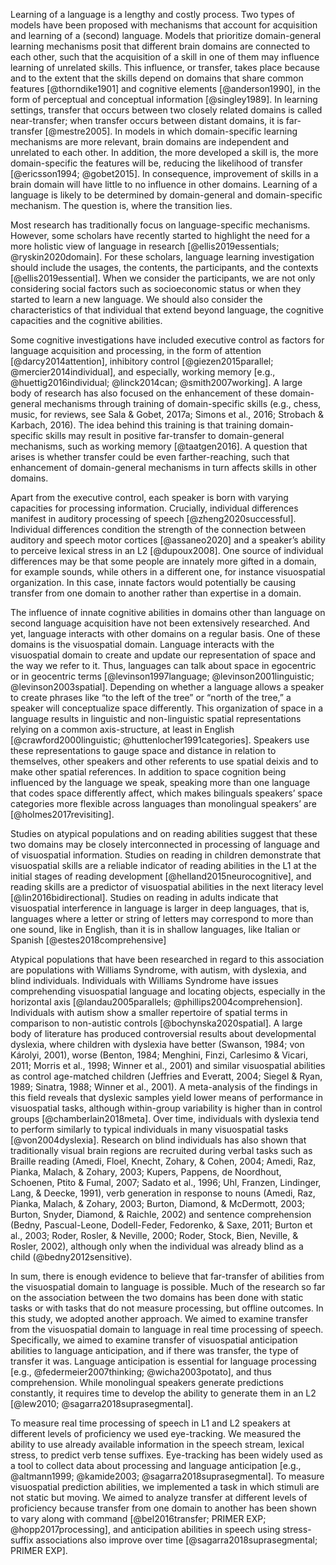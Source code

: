 Learning of a language is a lengthy and costly process. 
Two types of models have been proposed with mechanisms that account for acquisition and learning of a (second) language. 
Models that prioritize domain-general learning mechanisms posit that different brain domains are connected to each other, such that the acquisition of a skill in one of them may influence learning of unrelated skills.
This influence, or transfer, takes place because and to the extent that the skills depend on domains that share common features [@thorndike1901] and cognitive elements [@anderson1990], in the form of perceptual and conceptual information [@singley1989].
In learning settings, transfer that occurs between two closely related domains is called near-transfer; when transfer occurs between distant domains, it is far-transfer [@mestre2005].
In models in which domain-specific learning mechanisms are more relevant, brain domains are independent and unrelated to each other.
In addition, the more developed a skill is, the more domain-specific the features will be, reducing the likelihood of transfer [@ericsson1994; @gobet2015].
In consequence, improvement of skills in a brain domain will have little to no influence in other domains.
Learning of a language is likely to be determined by domain-general and domain-specific mechanism.
The question is, where the transition lies.

Most research has traditionally focus on language-specific mechanisms.
However, some scholars have recently started to highlight the need for a more holistic view of language in research [@ellis2019essentials; @ryskin2020domain].
For these scholars, language learning investigation should include the usages, the contents, the participants, and the contexts [@ellis2019essential].
When we consider the participants, we are not only considering social factors such as socioeconomic status or when they started to learn a new language. 
We should also consider the characteristics of that individual that extend beyond language, the cognitive capacities and the cognitive abilities.

Some cognitive investigations have included executive control as factors for language acquisition and processing, in the form of attention [@darcy2014attention], inhibitory control [@giezen2015parallel; @mercier2014individual], and especially, working memory [e.g., @huettig2016individual; @linck2014can; @smith2007working].
A large body of research has also focused on the enhancement of these domain-general mechanisms through training of domain-specific skills (e.g., chess, music, for reviews, see Sala & Gobet, 2017a; Simons et al., 2016; Strobach & Karbach, 2016).
The idea behind this training is that training domain-specific skills may result in positive far-transfer to domain-general mechanisms, such as working memory [@taatgen2016].
A question that arises is whether transfer could be even farther-reaching, such that enhancement of domain-general mechanisms in turn affects skills in other domains.

Apart from the executive control, each speaker is born with varying capacities for processing information.
Crucially, individual differences manifest in auditory processing of speech [@zheng2020successful].
Individual differences condition the strength of the connection between auditory and speech motor cortices [@assaneo2020] and a speaker’s ability to perceive lexical stress in an L2 [@dupoux2008].
One source of individual differences may be that some people are innately more gifted in a domain, for example sounds, while others in a different one, for instance visuospatial organization.
In this case, innate factors would potentially be causing transfer from one domain to another rather than expertise in a domain.

The influence of innate cognitive abilities in domains other than language on second language acquisition have not been extensively researched.
And yet, language interacts with other domains on a regular basis.
One of these domains is the visuospatial domain.
Language interacts with the visuospatial domain to create and update our representation of space and the way we refer to it.
Thus, languages can talk about space in egocentric or in geocentric terms [@levinson1997language; @levinson2001linguistic; @levinson2003spatial].
Depending on whether a language allows a speaker to create phrases like "to the left of the tree" or "north of the tree," a speaker will conceptualize space differently.
This organization of space in a language results in linguistic and non-linguistic spatial representations relying on a common axis-structure, at least in English [@crawford2000linguistic; @huttenlocher1991categories].
Speakers use these representations to gauge space and distance in relation to themselves, other speakers and other referents to use spatial deixis and to make other spatial references.
In addition to space cognition being influenced by the language we speak, speaking more than one language that codes space differently affect, which makes bilinguals speakers' space categories more flexible across languages than monolingual speakers' are [@holmes2017revisiting].

Studies on atypical populations and on reading abilities suggest that these two domains may be closely interconnected in processing of language and of visuospatial information.
Studies on reading in children demonstrate that visuospatial skills are a reliable indicator of reading abilities in the L1 at the initial stages of reading development [@helland2015neurocognitive], and reading skills are a predictor of visuospatial abilities in the next literacy level [@lin2016bidirectional].
Studies on reading in adults indicate that visuospatial interference in language is larger in deep languages, that is, languages where a letter or string of letters may correspond to more than one sound, like in English, than it is in shallow languages, like Italian or Spanish [@estes2018comprehensive]

Atypical populations that have been researched in regard to this association are populations with Williams Syndrome, with autism, with dyslexia, and blind individuals.
Individuals with Williams Syndrome have issues comprehending visuospatial language and locating objects, especially in the horizontal axis [@landau2005parallels; @phillips2004comprehension].
Individuals with autism show a smaller repertoire of spatial terms in comparison to non-autistic controls [@bochynska2020spatial].
A large body of literature has produced controversial results about developmental dyslexia, where children with dyslexia have better (Swanson, 1984; von Károlyi, 2001), worse (Benton, 1984; Menghini, Finzi, Carlesimo & Vicari, 2011; Morris et al., 1998; Winner et al., 2001) and similar visuospatial abilities as control age-matched children (Jeffries and Everatt, 2004; Siegel & Ryan, 1989; Sinatra, 1988; Winner et al., 2001).
A meta-analysis of the findings in this field reveals that dyslexic samples yield lower means of performance in visuospatial tasks, although within-group variability is higher than in control groups [@chamberlain2018meta].
Over time, individuals with dyslexia tend to perform similarly to typical individuals in many visuospatial tasks [@von2004dyslexia].
Research on blind individuals has also shown that traditionally visual brain regions are recruited during verbal tasks such as Braille reading (Amedi, Floel, Knecht, Zohary, & Cohen, 2004; Amedi, Raz, Pianka, Malach, & Zohary, 2003; Kupers, Pappens, de Noordhout, Schoenen, Ptito & Fumal, 2007; Sadato et al., 1996; Uhl, Franzen, Lindinger, Lang, & Deecke, 1991), verb generation in response to nouns (Amedi, Raz, Pianka, Malach, & Zohary, 2003; Burton, Diamond, & McDermott, 2003; Burton, Snyder, Diamond, & Raichle, 2002) and sentence comprehension (Bedny, Pascual-Leone, Dodell-Feder, Fedorenko, & Saxe, 2011; Burton et al., 2003; Roder, Rosler, & Neville, 2000; Roder, Stock, Bien, Neville, & Rosler, 2002), although only when the individual was already blind as a child (@bedny2012sensitive).

In sum, there is enough evidence to believe that far-transfer of abilities from the visuospatial domain to language is possible.
Much of the research so far on the association between the two domains has been done with static tasks or with tasks that do not measure processing, but offline outcomes.
In this study, we adopted another approach.
We aimed to examine transfer from the visuospatial domain to language in real time processing of speech.
Specifically, we aimed to examine transfer of visuospatial anticipation abilities to language anticipation, and if there was transfer, the type of transfer it was.
Language anticipation is essential for language processing [e.g., @federmeier2007thinking; @wicha2003potato], and thus comprehension.
While monolingual speakers generate predictions constantly, it requires time to develop the ability to generate them in an L2 [@lew2010; @sagarra2018suprasegmental].

To measure real time processing of speech in L1 and L2 speakers at different levels of proficiency we used eye-tracking.
We measured the ability to use already available information in the speech stream, lexical stress, to predict verb tense suffixes.
Eye-tracking has been widely used as a tool to collect data about processing and language anticipation [e.g., @altmann1999; @kamide2003; @sagarra2018suprasegmental].
To measure visuospatial prediction abilities, we implemented a task in which stimuli are not static but moving.
We aimed to analyze transfer at different levels of proficiency because transfer from one domain to another has been shown to vary along with command [@bel2016transfer; PRIMER EXP; @hopp2017processing], and anticipation abilities in speech using stress-suffix associations also improve over time [@sagarra2018suprasegmental; PRIMER EXP].
